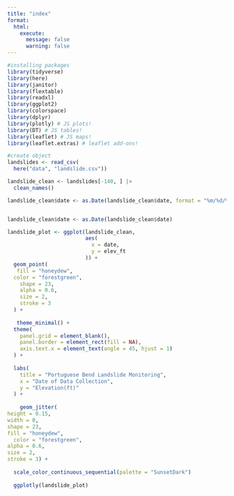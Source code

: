 ```yaml
---
title: "index"
format:
  html:
    execute:
      message: false 
      warning: false 
---
```


```r
#installing packages
library(tidyverse)
library(here)
library(janitor)
library(flextable)
library(readxl)
library(ggplot2)
library(colorspace)
library(dplyr) 
library(plotly) # JS plots!
library(DT) # JS tables!
library(leaflet) # JS maps!
library(leaflet.extras) # leaflet add-ons!

#create object
landslides <- read_csv(
  here("data", "landslide.csv"))

```

```r
landslide_clean <- landslides[-140, ] |> 
  clean_names()

landslide_clean$date <- as.Date(landslide_clean$date, format = "%m/%d/%y")


landslide_clean$date <- as.Date(landslide_clean$date)
```

```r
landslide_plot <- ggplot(landslide_clean,
                         aes(
                           x = date,
                           y = elev_ft
                         )) +
  geom_point(
   fill = "honeydew", 
  color = "forestgreen", 
    shape = 23,
    alpha = 0.6,
    size = 2,
    stroke = 3 
  ) +
  
   theme_minimal() +
  theme(
    panel.grid = element_blank(),
    panel.border = element_rect(fill = NA),
    axis.text.x = element_text(angle = 45, hjust = 1)
  ) +
  
  labs(
    title = "Portuguese Bend Landslide Monitoring",
    x = "Date of Data Collection",
    y = "Elevation(ft)"
  ) + 
    
    geom_jitter(
height = 0.15, 
width = 0,
shape = 23,
fill = "honeydew",
  color = "forestgreen",
alpha = 0.6,
size = 2, 
stroke = 3) + 
    
  scale_color_continuous_sequential(palette = "SunsetDark") 
    
  ggplotly(landslide_plot)

```

